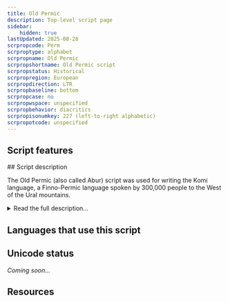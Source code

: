 ```yaml
---
title: Old Permic
description: Top-level script page
sidebar:
    hidden: true
lastUpdated: 2025-08-28
scrpropcode: Perm
scrproptype: alphabet
scrpropname: Old Permic
scrpropshortname: Old Permic script
scrpropstatus: Historical
scrpropregion: European
scrpropdirection: LTR
scrpropbaseline: bottom
scrpropcase: no
scrpropwspace: unspecified
scrpropbehavior: diacritics
scrpropisonumkey: 227 (left-to-right alphabetic)
scrpropotcode: unspecified
---
```



## Script features

<ScriptInfo />
## Script description

The Old Permic (also called Abur) script was used for writing the Komi language, a Finno-Permic language spoken by 300,000 people to the West of the Ural mountains.

<details>
<summary>Read the full description...</summary>The script was created in the 14th century by St. Stephen of Perm, a Russian missionary of possible Komi ethnic heritage. He loosely based the shapes of the letters of the Greek and Cyrillic alphabets and also made use of several property marking, religious and decorative symbols known as Tamga signs, which were native to the Komi people. St. Stephen used the Old Permic script to translate the liturgy into Komi, and also established schools where the script was taught. This gives the Komi language the second oldest literary tradition amongst Permic languages, after Hungarian. After St. Stephen's death, the script survived in the form of copied transcriptions of his own works until the 17th century, though few new works were written. The script was gradually replaced by Cyrillic. In the 19th century a Komi nationalist movement prompted a resurgence in the Old Permic script, but this was short-lived.

Old Permic was written from left to right. It comprised 34 letters, which were organized into a slightly erratic alphabetic order. Five diacritics were used: a diaeresis, a breve, a dot, a comma, and three dots, all of which were written above the letter. These appear to have been used optionally and interchangeably, sometimes to differentiate handwritten letters which otherwise looked similar, and at other times to mark palatalization. There were no separate numbers, rather, letters were assigned a numeric value. The intended use of a symbol as a number was indicated by a sixth diacritic, called titlo. In modern texts, Latin numbers may also be used.
</details>

## Languages that use this script

<WsList script='Perm' wsMax='5' />

## Unicode status

_Coming soon..._

## Resources

<ScriptResources detailSummary='seemore' />

